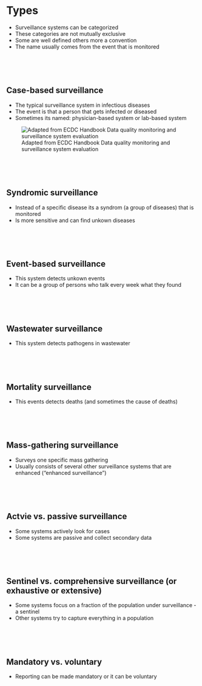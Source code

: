 # Types  {.unnumbered}

- Surveillance systems can be categorized 
- These categories are not mutually exclusive
- Some are well defined others more a convention
- The name usually comes from the event that is monitored

<br><br><br>



## Case-based surveillance
- The typical surveillance system in infectious diseases
- The event is that a person that gets infected or diseased
- Sometimes its named: physician-based system or lab-based system

![Adapted from ECDC Handbook Data quality monitoring and surveillance system evaluation](../img/types_scope.jpg)

<br><br><br>


## Syndromic surveillance
- Instead of a specific disease its a syndrom (a group of diseases) that is monitored
- Is more sensitive and can find unkown diseases

<br><br><br>


## Event-based surveillance
- This system detects unkown events
- It can be a group of persons who talk every week what they found

<br><br><br>


## Wastewater surveillance
- This system detects pathogens in wastewater 

<br><br><br>


## Mortality surveillance
- This events detects deaths (and sometimes the cause of deaths)

<br><br><br>


## Mass-gathering surveillance
- Surveys one specific mass gathering 
- Usually consists of several other surveillance systems that are enhanced ("enhanced surveillance")  

<br><br><br>


## Actvie vs. passive surveillance
- Some systems actively look for cases 
- Some systems are passive and collect secondary data

<br><br><br>


## Sentinel vs. comprehensive surveillance (or exhaustive or extensive)
- Some systems focus on a fraction of the population under surveillance - a sentinel
- Other systems try to capture everything in a population

<br><br><br>


## Mandatory vs. voluntary
- Reporting can be made mandatory or it can be voluntary


<br><br><br>


